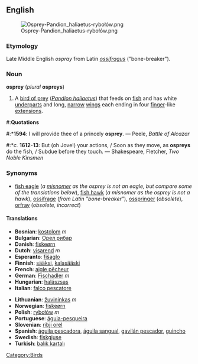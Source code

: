 {{wikipedia}}
{{commons|Pandion haliaetus}}
<br><br><br>

==English==
[[Image:Osprey-Pandion haliaetus-rybołów.png|right]]

===Etymology===
Late Middle English ''ospray'' from Latin ''[[ossifragus]]'' ("bone-breaker").

===Noun===
'''osprey''' (''plural'' '''ospreys''')

#A [[bird of prey]] (''[[Pandion haliaetus]]'') that feeds on [[fish]] and has white [[underparts]] and long, [[narrow]] [[wing]]s each ending in four [[finger]]-like [[extension]]s.

#:'''Quotations'''
#:*'''1594''': I will provide thee of a princely '''osprey'''. &mdash; Peele, ''Battle of Alcazar''
#:*''c.'' '''1612-13''': But (oh Jove!) your actions, / Soon as they move, as '''ospreys''' do the fish, / Subdue before they touch. &mdash; Shakespeare, Fletcher, ''Two Noble Kinsmen''

===Synonyms===
*[[fish eagle]] (''a [[misnomer]] as the osprey is not an eagle, but compare some of the translations below''), [[fish hawk]] (''a misnomer as the osprey is not a hawk''), [[ossifrage]] (''from Latin "bone-breaker"''), [[osspringer]] (''obsolete''), [[orfray]] (''obsolete, incorrect'')

====Translations====
{{top}}
*'''Bosnian''': [[kostolom]] ''m''
*'''Bulgarian''': [[Орел рибар]]
*'''Danish''': [[fiskeørn]]
*'''Dutch''': [[visarend]] ''m''
*'''Esperanto''': [[fiŝaglo]]
*'''Finnish''': [[sääksi]], [[kalasääski]]
*'''French''': [[aigle pêcheur]]
*'''German''': [[Fischadler]] ''m''
*'''Hungarian''': [[halászsas]]
*'''Italian''': [[falco pescatore]]
{{mid}}
*'''Lithuanian''': [[žuvininkas]] ''m''
*'''Norwegian''': [[fiskeørn]]
*'''Polish''': [[rybołów]] ''m''
*'''Portuguese''': [[águia-pesqueira]]
*'''Slovenian''': [[ribji orel]]
*'''Spanish''': [[águila pescadora]], [[águila sangual]], [[gavilán pescador]], [[guincho]]
*'''Swedish''': [[fiskgjuse]]
*'''Turkish''': [[balık kartalı]]
{{bottom}}

[[Category:Birds]]